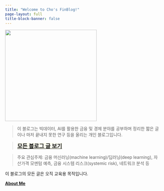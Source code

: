 ```yaml
---
title: "Welcome to Cho's FinBlog!"
page-layout: full
title-block-banner: false
---
```


<img src="logo.png" width="300"/>

> 이 블로그는 빅데이터, AI를 활용한 금융 및 경제 분야를 공부하며 정리한 짧은 글이나 마저 끝내지 못한 연구 등을 올리는 개인 블로그입니다.

> <b>[[**모든 블로그 글 보기**](listing.html)]{style="background-color:ivory; font-size:130%"}</b>

> 주요 관심주제: 금융 머신러닝(machine learning)/딥러닝(deep learning), 자산가격 모멘텀 예측, 금융 시스템 리스크(systemic risk), 네트워크 분석 등

이 블로그의 모든 글은 오직 교육용 목적입니다.

[**About Me**](https://jo-cho.github.io/FinBlog/about.html)
